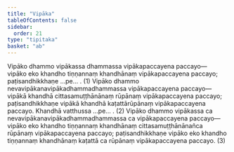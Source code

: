 ```yaml
---
title: "Vipāka"
tableOfContents: false
sidebar:
  order: 21
type: "tipitaka"
basket: "ab"
---
```



<DynamicBreadcrumb />

<Division number="109">

<Paragraph number="2368">
Vipāko dhammo vipākassa dhammassa vipākapaccayena paccayo—  vipāko eko khandho tiṇṇannaṃ khandhānaṃ vipākapaccayena paccayo; paṭisandhikkhaṇe …pe… . (1)
</Paragraph>

<Paragraph number="2369">
Vipāko dhammo nevavipākanavipākadhammadhammassa vipākapaccayena paccayo—  vipākā khandhā cittasamuṭṭhānānaṃ rūpānaṃ vipākapaccayena paccayo; paṭisandhikkhaṇe vipākā khandhā kaṭattārūpānaṃ vipākapaccayena paccayo. Khandhā vatthussa …pe… . (2)
</Paragraph>

<Paragraph number="2370">
Vipāko dhammo vipākassa ca nevavipākanavipākadhammadhammassa ca vipākapaccayena paccayo—  vipāko eko khandho tiṇṇannaṃ khandhānaṃ cittasamuṭṭhānānañca rūpānaṃ vipākapaccayena paccayo; paṭisandhikkhaṇe vipāko eko khandho tiṇṇannaṃ khandhānaṃ kaṭattā ca rūpānaṃ vipākapaccayena paccayo. (3)
</Paragraph>
</Division>
